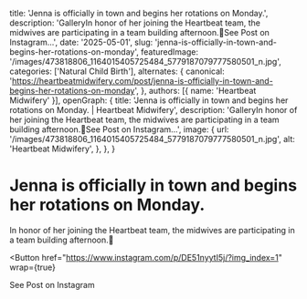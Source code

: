   title: 'Jenna is officially in town and begins her rotations on Monday.',
  description: 'GalleryIn honor of her joining the Heartbeat team, the midwives are participating in a team building afternoon.🤍See Post on Instagram...',
  date: '2025-05-01',
  slug: 'jenna-is-officially-in-town-and-begins-her-rotations-on-monday',
  featuredImage: '/images/473818806_1164015405725484_5779187079777580501_n.jpg',
  categories: ['Natural Child Birth'],
  alternates: {
    canonical: 'https://heartbeatmidwifery.com/post/jenna-is-officially-in-town-and-begins-her-rotations-on-monday',
  },
  authors: [{ name: 'Heartbeat Midwifery' }],
  openGraph: {
    title: 'Jenna is officially in town and begins her rotations on Monday. | Heartbeat Midwifery',
    description: 'GalleryIn honor of her joining the Heartbeat team, the midwives are participating in a team building afternoon.🤍See Post on Instagram...',
    image: {
      url: '/images/473818806_1164015405725484_5779187079777580501_n.jpg',
      alt: 'Heartbeat Midwifery',
    },
  },
}


# Jenna is officially in town and begins her rotations on Monday.

<Gallery>
  <GalleryItem
    src="/images/473818806_1164015405725484_5779187079777580501_n.jpg"
    size="large"
  />
  <GalleryItem
    src="/images/473832586_1164015452392146_1860272599979684271_n.jpg"
    size="large"
  />
  <GalleryItem
    src="/images/473776585_1164015455725479_8323001286984172281_n.jpg"
    size="large"
  />
  <GalleryItem
    src="/images/474003975_1164015379058820_3009167100168385153_n.jpg"
    size="large"
  />
  <GalleryItem
    src="/images/473573306_1164015385725486_5642404775223942926_n.jpg"
    size="large"
  />
  <GalleryItem
    src="/images/474007959_1164015459058812_190973627601872364_n.jpg"
    size="large"
  />
  <GalleryItem
    src="/images/474017732_1164015382392153_6938313673721083289_n.jpg"
    size="large"
  />
  <GalleryItem
    src="/images/474016679_1164015462392145_1281641453199403164_n.jpg"
    size="large"
  />
</Gallery>

In honor of her joining the Heartbeat team, the midwives are participating in a team building afternoon.🤍

<Button
  href="https://www.instagram.com/p/DE51nyytI5j/?img_index=1"
  wrap={true}
>
  See Post on Instagram
</Button>
